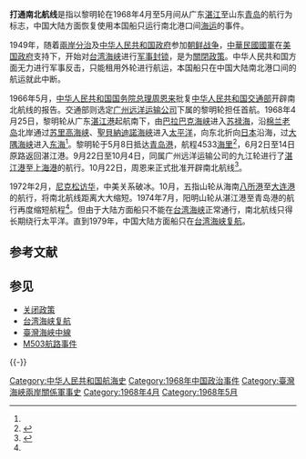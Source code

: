 '''打通南北航线'''是指以黎明轮在1968年4月至5月间从广东[[湛江|湛江]]至山东[[青岛|青岛]]的航行为标志，中国大陆方面恢复使用本国船只运行南北港口间[[海运|海运]]的事件。

1949年，随着[[兩岸分治|兩岸分治]]及[[中华人民共和国政府|中华人民共和国政府]]参加[[朝鲜战争|朝鲜战争]]，[[中華民國國軍|中華民國國軍]]在[[美国政府|美国政府]]支持下，开始对[[台湾海峡|台湾海峡]]进行[[军事|军事]][[封锁|封锁]]，是为[[關閉政策|關閉政策]]。中华人民共和国方面无力进行军事反击，只能租用外轮进行航运，本国船只在中国大陆南北港口间的航运就此中断。

1966年5月，[[中华人民共和国国务院总理|中华人民共和国国务院总理]][[周恩来|周恩来]]批复[[中华人民共和国交通部|中华人民共和国交通部]]开辟南北航线的报告。交通部则选定[[广州远洋运输公司|广州远洋运输公司]]下属的黎明轮担任首航。1968年4月25日，黎明轮从广东[[湛江港|湛江港]]起航南下，由[[巴拉巴克海峡|巴拉巴克海峡]]进入[[苏禄海|苏禄海]]，沿[[棉兰老岛|棉兰老岛]]北岸通过[[苏里高海峡|苏里高海峡]]、[[聖貝納迪諾海峽|聖貝納迪諾海峽]]进入[[太平洋|太平洋]]，向东北折向[[日本|日本]]沿海，过[[大隅海峽|大隅海峡]]进入[[东海|东海]]<ref name="a2"/>。黎明轮于5月8日抵达[[青岛港|青岛港]]，航程4533[[海里|海里]]<ref name="a1">{{Cite web |url=http://www.dangan.ningbo.gov.cn/dadt/yndt/201008/t20100812_686461.html |title=亲历者口述档案再现台湾海峡复航传奇 |accessdate=2017-03-11 |author=钟鸣、吴晓琼 |date=2010-08-12 |work= |publisher=宁波档案网，来源：中国档案资讯网，《中国档案报》2010年8月12日•总第2040期•第三版 |language=Zh-hans |archive-date=2018-01-21 |archive-url=https://web.archive.org/web/20180121071506/http://www.dangan.ningbo.gov.cn/dadt/yndt/201008/t20100812_686461.html |dead-url=no }}</ref>，6月2日至14日原路返回湛江港。9月22日至10月4日，同属广州远洋运输公司的九江轮进行了[[湛江港|湛江港]]至[[上海港|上海港]]的航行。10月22日，周恩来正式批准开辟南北航线<ref name="a2">{{cite journal |url = http://www.coscogz.com.cn/gzyy/1gzyy/200610/txt/l1.htm |title = “黎明”情结——访原黎明轮船长顾馥山 |accessdate = 2018-01-20 |author = 卓东明 |date = 2006 |publisher = 广州远洋运输有限公司 |journal = 广州远洋杂志 |issue = 2006年第10期，总第414期 |language = zh-Hans |archive-date = 2018-01-20 |archive-url = https://web.archive.org/web/20180120182244/http://www.coscogz.com.cn/gzyy/1gzyy/200610/txt/l1.htm |dead-url = yes }}</ref>。

1972年2月，[[尼克松访华|尼克松访华]]，中美关系破冰。10月，五指山轮从海南[[八所港|八所港]]至[[大连港|大连港]]的航行，将南北航线距离大大缩短。1974年7月，阳明山轮从湛江港至青岛港的航行再度缩短航程<ref name="a1"/>。但由于大陆方面船只不能在[[台湾海峡|台湾海峡]]正常通行，南北航线只得长期绕行太平洋。直到1979年，中国大陆方面船只在[[台湾海峡复航|台湾海峡复航]]。

== 参考文献 ==
{{Reflist}}

== 参见 ==
{{Portal|中华人民共和国|中华民国|台湾}}
* [[关闭政策|关闭政策]]
* [[台湾海峡复航|台湾海峡复航]]
* [[臺灣海峽中線|臺灣海峽中線]]
* [[M503航路事件|M503航路事件]]

{{-}}
{{文革编年史}}
{{第二次国共内战}}
{{台湾海峡两岸主题}}

[[Category:中华人民共和国航海史|Category:中华人民共和国航海史]]
[[Category:1968年中国政治事件|Category:1968年中国政治事件]]
[[Category:臺灣海峽兩岸關係軍事史|Category:臺灣海峽兩岸關係軍事史]]
[[Category:1968年4月|Category:1968年4月]]
[[Category:1968年5月|Category:1968年5月]]